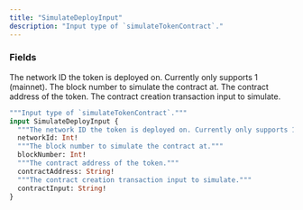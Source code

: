 ```yaml
---
title: "SimulateDeployInput"
description: "Input type of `simulateTokenContract`."
---
```


### Fields

<ResponseField name="networkId" type="Int!" required>
  The network ID the token is deployed on. Currently only supports 1 (mainnet).
</ResponseField>

<ResponseField name="blockNumber" type="Int!" required>
  The block number to simulate the contract at.
</ResponseField>

<ResponseField name="contractAddress" type="String!" required>
  The contract address of the token.
</ResponseField>

<ResponseField name="contractInput" type="String!" required>
  The contract creation transaction input to simulate.
</ResponseField>


```graphql SimulateDeployInput
"""Input type of `simulateTokenContract`."""
input SimulateDeployInput {
  """The network ID the token is deployed on. Currently only supports 1 (mainnet)."""
  networkId: Int!
  """The block number to simulate the contract at."""
  blockNumber: Int!
  """The contract address of the token."""
  contractAddress: String!
  """The contract creation transaction input to simulate."""
  contractInput: String!
}
```
